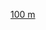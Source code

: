 {{Navbox
|name = 亚洲运动会田径比赛男子100米冠军
|title= [[亚洲运动会]]男子[[100米赛跑]]冠军
|state= {{{state|expanded}}}
|listclass = hlist
|titlestyle=background:#FFE060;
|list1 =
* 1951：{{flagicon|IND}} [[Lavy Thomas Pinto]]
* 1954：{{flagicon|PAK}} [[阿卜杜勒·哈利克]]
* 1958：{{flagicon|PAK}} [[阿卜杜勒·哈利克]]
* 1962：{{flagicon|INA}} {{tsl|en|Mohammed Sarengat||Mohammed Sarengat}}
* 1966：{{flagicon|MAS}} [[Jegathesan Manikavasagam]]
* 1970：{{flagicon|JPN|1870}} [[神野正英]]
* 1974：{{flagicon|THA}} {{tsl|en|Anat Ratanapol||Anat Ratanapol}}
* 1978：{{flagicon|THA}} {{tsl|en|Suchart Jairsuraparp||Suchart Jairsuraparp}}
* 1982：{{flagicon|MAS}} [[Pit Rapuan]]
* 1986：{{flagicon|QAT}} [[塔拉勒·曼苏尔]]
* 1990：{{flagicon|QAT}} [[塔拉勒·曼苏尔]]
* 1994：{{flagicon|QAT}} [[塔拉勒·曼苏尔]]
* 1998：{{flagicon|JPN|1870}} [[伊東浩司]]
* 2002：{{flagicon|KSA}} {{tsl|en|Jamal Al-Saffar||Jamal Al-Saffar}}
* 2006：{{flagicon|KSA}} [[葉海亞·哈桑·I·哈比卜]]
* 2010：{{flagicon|CHN}} [[劳义]]
* 2014：{{flagicon|QAT}} [[費米·塞溫·奧朱努德]]
* 2018：{{flagicon|CHN}} [[蘇炳添]]
}}<noinclude>
{{collapsible option}}
[[Category:亚洲运动会田径比赛冠军模板|100 m]]
</noinclude>